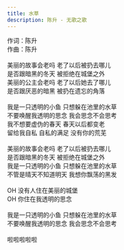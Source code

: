 ```yaml
---
title: 水草
description: 陈升 - 无歌之歌
---
```


作词：陈升<br />作曲：陈升<br /><br />美丽的故事会老吗 老了以后被扔去哪儿<br />是否跟暗黑的冬天 被拒绝在城堡之外<br />美丽的公主会老吗 老了以后她去了哪儿<br />是否跟厌恶的暗黑 被扔在遗忘的角落<br /><br />我是一只透明的小鱼 只想躲在池里的水草<br />不要唤醒我透明的思念 我会思念不会思考<br />我不想要虚伪的春天 春天以后都变老<br />留给我自私 自私的满足 没有你的荒芜<br /><br />美丽的故事会老吗 老了以后被扔去哪儿<br />是否跟暗黑的冬天 被拒绝在城堡之外<br />我是一只透明的小鱼 只想躲在池里的水草<br />不管是晴天不知道明天 我想你飘荡的黑发<br /><br />OH 没有人住在美丽的城堡<br />OH 你住在我透明的思念<br /><br />我是一只透明的小鱼 只想躲在池里的水草<br />不要唤醒我透明的思念 我会思念不会思考<br /><br />啦啦啦啦啦
